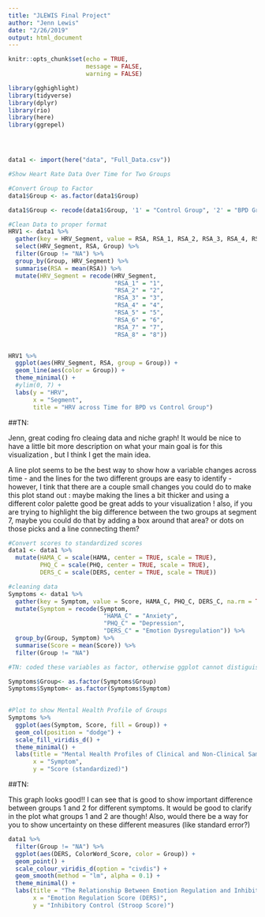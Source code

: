 ```yaml
---
title: "JLEWIS Final Project"
author: "Jenn Lewis"
date: "2/26/2019"
output: html_document
---
```


```r
knitr::opts_chunk$set(echo = TRUE,
                      message = FALSE,
                      warning = FALSE)

library(gghighlight)
library(tidyverse)
library(dplyr)
library(rio)
library(here)
library(ggrepel)




data1 <- import(here("data", "Full_Data.csv")) 

```



```r
#Show Heart Rate Data Over Time for Two Groups

#Convert Group to Factor
data1$Group <- as.factor(data1$Group)

data1$Group <- recode(data1$Group, '1' = "Control Group", '2' = "BPD Group")

#Clean Data to proper format
HRV1 <- data1 %>%
  gather(key = HRV_Segment, value = RSA, RSA_1, RSA_2, RSA_3, RSA_4, RSA_5, RSA_6, RSA_7, RSA_8, na.rm =TRUE) %>%
  select(HRV_Segment, RSA, Group) %>%
  filter(Group != "NA") %>%
  group_by(Group, HRV_Segment) %>%
  summarise(RSA = mean(RSA)) %>%
  mutate(HRV_Segment = recode(HRV_Segment,
                              "RSA_1" = "1",
                              "RSA_2" = "2",
                              "RSA_3" = "3",
                              "RSA_4" = "4",
                              "RSA_5" = "5",
                              "RSA_6" = "6",
                              "RSA_7" = "7",
                              "RSA_8" = "8"))


HRV1 %>%
  ggplot(aes(HRV_Segment, RSA, group = Group)) +
  geom_line(aes(color = Group)) +
  theme_minimal() +
  #ylim(0, 7) +
  labs(y = "HRV",
       x = "Segment",
       title = "HRV across Time for BPD vs Control Group")

```

##TN: 

Jenn, great coding fro cleaing data and niche graph! 
It would be nice to have a little bit more description on what your main goal is for this visualization , but I think I get the main idea. 

A line plot seems to be the best way to show how a variable changes across time - and the lines for the two different groups are easy to identify - however, I tink that there are a couple small changes you could do to make this plot stand out : maybe making the lines a bit thicker and using a different color palette good be great adds to your visualization ! also, if you are trying to highlight the big difference between the two groups at segment 7, maybe you could do that by adding a box around that area? or dots on those picks and a line connecting them? 




```r
#Convert scores to standardized scores
data1 <- data1 %>%
  mutate(HAMA_C = scale(HAMA, center = TRUE, scale = TRUE),
         PHQ_C = scale(PHQ, center = TRUE, scale = TRUE),
         DERS_C = scale(DERS, center = TRUE, scale = TRUE))

#cleaning data
Symptoms <- data1 %>%
  gather(key = Symptom, value = Score, HAMA_C, PHQ_C, DERS_C, na.rm = TRUE) %>%
  mutate(Symptom = recode(Symptom, 
                           "HAMA_C" = "Anxiety",
                           "PHQ_C" = "Depression",
                           "DERS_C" = "Emotion Dysregulation")) %>%
  group_by(Group, Symptom) %>%
  summarise(Score = mean(Score)) %>%
  filter(Group != "NA")

#TN: coded these variables as factor, otherwise ggplot cannot distiguish the different groups to build the plot

Symptoms$Group<- as.factor(Symptoms$Group)
Symptoms$Symptom<- as.factor(Symptoms$Symptom)
  

#Plot to show Mental Health Profile of Groups
Symptoms %>%
  ggplot(aes(Symptom, Score, fill = Group)) +
  geom_col(position = "dodge") +
  scale_fill_viridis_d() +
  theme_minimal() +
  labs(title = "Mental Health Profiles of Clinical and Non-Clinical Samples",
       x = "Symptom",
       y = "Score (standardized)")

```


##TN: 

This graph looks good!! I can see that is good to show important difference between groups 1 and 2 for different symptoms. 
It would be good to clarify in the plot what groups 1 and 2 are though! 
Also, would there be a way for you to show uncertainty on these different measures (like standard error?) 

```r

data1 %>%
  filter(Group != "NA") %>%
  ggplot(aes(DERS, ColorWord_Score, color = Group)) +
  geom_point() +
  scale_colour_viridis_d(option = "civdis") +
  geom_smooth(method = "lm", alpha = 0.1) +
  theme_minimal() +
  labs(title = "The Relationship Between Emotion Regulation and Inhibitory Control",
       x = "Emotion Regulation Score (DERS)",
       y = "Inhibitory Control (Stroop Score)")
  


```
